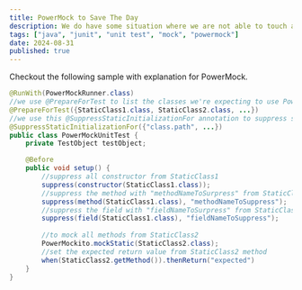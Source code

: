 ```yaml
---
title: PowerMock to Save The Day
description: We do have some situation where we are not able to touch any of the code, while the code's dependency versions are restricted and we're not able to use MockedStatic, so PowerMock is one of the option for our approach.
tags: ["java", "junit", "unit test", "mock", "powermock"]
date: 2024-08-31
published: true
---
```


<Callout icon="⏰">
Checkout the following sample with explanation for PowerMock.
</Callout>

```java
@RunWith(PowerMockRunner.class)
//we use @PrepareForTest to list the classes we're expecting to use PowerMock
@PrepareForTest({StaticClass1.class, StaticClass2.class, ...})           
//we use this @SuppressStaticInitializationFor annotation to suppress static initializers
@SuppressStaticInitializationFor({"class.path", ...})                    
public class PowerMockUnitTest {
	private TestObject testObject;

	@Before
	public void setup() {
		//suppress all constructor from StaticClass1
        suppress(constructor(StaticClass1.class));                      
		//suppress the method with "methodNameToSurpress" from StaticClass1
		suppress(method(StaticClass1.class), "methodNameToSuppress");   
		//suppress the field with "fieldNameToSurpress" from StaticClass1
        suppress(field(StaticClass1.class), "fieldNameToSuppress");     
				
		//to mock all methods from StaticClass2
		PowerMockito.mockStatic(StaticClass2.class);                   
		//set the expected return value from StaticClass2 method 
		when(StaticClass2.getMethod()).thenReturn("expected")          
	}
}
```